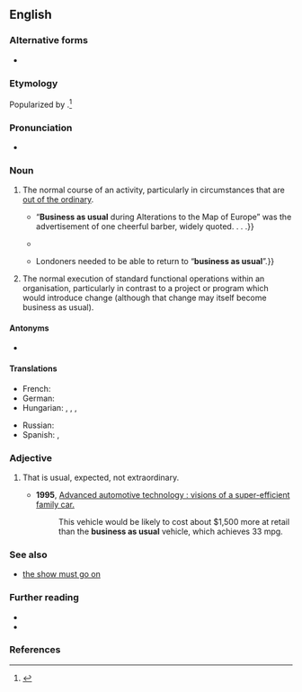 {{also|business-as-usual}}
==English==

===Alternative forms===
* {{l|en|business-as-usual}}

===Etymology===
Popularized by {{w|Winston Churchill}}.<ref>{{cite-book|date=November 9, 1914|title=Winston S. Churchill: his complete speeches, 1897–1963|volume=3|chapter=Business as Usual|page=2341|editor={{w|Robert Rhodes James}}|year_published=1974|author=Winston S. Churchill|authorlink=Winston Churchill|pageurl=https://archive.org/details/winstonschurchil0003unse/page/2341/mode/1up|passage=The British people have taken for themselves this motto–“Business carried on as usual during alterations on the map of Europe.”}}</ref>

===Pronunciation===
* {{audio|en|en-au-business as usual.ogg|Audio (AU)}}

===Noun===
{{en-noun|-}}

# {{lb|en|idiomatic}} The normal course of an activity, particularly in circumstances that are [[out of the ordinary]].
#* {{quote-book|en|year=1916|page=214|location=New York|publisher=Macmillan|chapter=Onlookers|section=Book II|pageurl=https://archive.org/details/mrbritlingseesit0005well/page/214/mode/1up|author=H. G. Wells|authorlink=H. G. Wells|title={{w|Mr. Britling Sees It Through}}|passage=The phase{{sic}} “Business as Usual” ran about the world, and the papers abounded in articles in which going on as though there was no war at all was demonstrated to be the truest form of patriotism. {{...}} “'''Business as usual''' during Alterations to the Map of Europe” was the advertisement of one cheerful barber, widely quoted. . . .}}
#* {{quote-journal|en|date=April 9, 2013|author=Andrei Lankov|title=Stay Cool. Call North Korea’s Bluff.|work=New York Times|url=http://www.nytimes.com/2013/04/10/opinion/stay-cool-call-north-koreas-bluff.html|passage=In other words, it is '''business as usual''' on the Korean Peninsula. Perhaps, when the atmosphere cools down, an argument can be made for giving North Korea’s leaders some of the assistance they want, if they are willing to make concessions of their own.}}
#* {{quote-book|en|year=2020|title=After the Fact?|publisher=Repeater|isbn=9781912248742|author=Marcus Gilroy-Ware|quotee={{w|Sadiq Khan}}|passage=This was very well illustrated when Extinction Rebellion protests disrupted traffic in London in April 2019, and Mayor Sadiq Khan insisted that while he shared “the passion about tackling climate change of those protesting”{{...|,and supported “the right to peaceful and lawful protest”,}} Londoners needed to be able to return to “'''business as usual'''”.}}
# {{lb|en|idiomatic}} The normal execution of standard functional operations within an organisation, particularly in contrast to a project or program which would introduce change (although that change may itself become business as usual).

====Antonyms====
* {{l|en|whatever it takes}}

====Translations====
{{trans-top|The normal course of an activity, in circumstances that are out of the ordinary}}
* French: {{t+|fr|comme si de rien n'était}}
* German: {{t|de|Tagesgeschäft}}
* Hungarian: {{t|hu|[[szokásos]] [[ügymenet]]|lit=usual/regular business}}, {{t|hu|[[mintha]] [[semmi]] [[sem]] [[történt]] [[volna]]|lit=as if nothing had happened}}, {{t|hu|[[mintha]] [[mi]] [[se]] [[történt]] [[volna]]}}, {{t|hu|[[az]] [[élet]] [[megy]] [[tovább]]}}
{{trans-mid}}
* Russian: {{t|ru|обы́чный поря́док ве́дения дел}}
* Spanish: {{t|es|como si nada ocurriera}}, {{t|es|zona de conflicto}}
{{trans-bottom}}

===Adjective===
{{en-adj|-}}

# {{lb|en|idiomatic}} That is usual, expected, not extraordinary.
#* '''1995''', [https://books.google.com/books?id=hGHr2L6HtKwC&pg=PA11&dq=%22business-as-usual%22&hl=en&sa=X&ved=0ahUKEwiJwLz1x_jKAhUW2mMKHahQBbo4UBDoAQgpMAI#v=onepage&q=%22business-as-usual%22&f=false Advanced automotive technology : visions of a super-efficient family car.]
#*: This vehicle would be likely to cost about $1,500 more at retail than the '''business as usual''' vehicle, which achieves 33 mpg.

===See also===
* [[the show must go on]]

===Further reading===
* {{pedia|business as usual (business)}}
* {{pedia|business as usual (policy)}}

===References===
<references/>